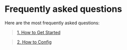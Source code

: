 # Frequently asked questions

Here are the most frequently asked questions:

> [1. How to Get Started](./faq/getting)

> [2. How to Config](./faq/config)
